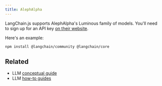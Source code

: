 ```yaml
---
title: AlephAlpha
---
```


LangChain.js supports AlephAlpha's Luminous family of models. You'll need to sign up for an API key [on their website](https://www.aleph-alpha.com/).

Here's an example:


```bash npm
npm install @langchain/community @langchain/core
```


<AlephAlpha />

## Related

- LLM [conceptual guide](/oss/concepts/text_llms)
- LLM [how-to guides](/oss/how-to/#llms)
